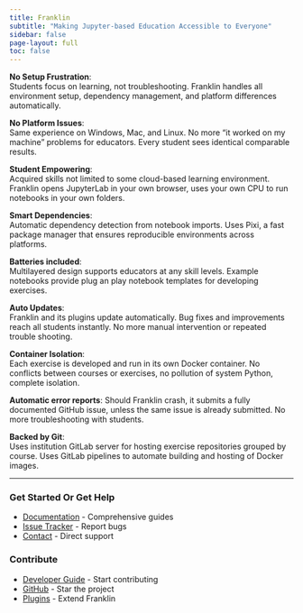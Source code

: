 ```yaml
---
title: Franklin
subtitle: "Making Jupyter-based Education Accessible to Everyone"
sidebar: false
page-layout: full
toc: false
---
```


<link rel="stylesheet" href="https://cdn.jsdelivr.net/npm/bootstrap-icons@1.11.0/font/bootstrap-icons.css">


::: {.grid}

::: {.g-col-12 .g-col-md-4}

<i class="bi bi-cup-hot"></i> **No Setup Frustration**: <br>Students focus on learning, not troubleshooting. Franklin handles all environment setup, dependency management, and platform differences automatically.

:::

::: {.g-col-12 .g-col-md-4}

<i class="bi bi-laptop"></i> **No Platform Issues**: <br>Same experience on Windows, Mac, and Linux. No more "it worked on my machine" problems for educators. Every student sees identical comparable results.

:::

::: {.g-col-12 .g-col-md-4}

<i class="bi bi-rocket-takeoff"></i> **Student Empowering**: <br>Acquired skills not limited to some cloud-based learning environment. Franklin opens JupyterLab in your own browser, uses your own CPU to run notebooks in your own folders.

:::

::: {.g-col-12 .g-col-md-4}

<i class="bi bi-arrow-repeat"></i> **Smart Dependencies**: <br>Automatic dependency detection from notebook imports. Uses Pixi, a fast package manager that ensures reproducible environments across platforms. 

:::

::: {.g-col-12 .g-col-md-4}

<i class="bi bi-battery-full"></i> **Batteries included**: <br>Multilayered design supports educators at any skill levels. Example notebooks provide plug an play notebook templates for developing exercises.

:::

::: {.g-col-12 .g-col-md-4}

<i class="bi bi-cloud-download"></i> **Auto Updates**: <br>Franklin and its plugins update automatically. Bug fixes and improvements reach all students instantly. No more manual intervention or repeated trouble shooting. 

:::

::: {.g-col-12 .g-col-md-4}

<i class="bi bi-box-seam"></i> **Container Isolation**: <br>Each exercise is developed and run in its own Docker container. No conflicts between courses or exercises, no pollution of system Python, complete isolation. 

:::

::: {.g-col-12 .g-col-md-4}

<i class="bi bi-bug"></i> **Automatic error reports**: Should Franklin crash, it submits a fully documented GitHub issue, unless the same issue is already submitted. No more troubleshooting with students.

:::

::: {.g-col-12 .g-col-md-4}

<i class="bi bi-git"></i> **Backed by Git**: <br>Uses institution GitLab server for hosting exercise repositories grouped by course. Uses GitLab pipelines to automate building and hosting of Docker images.

:::

:::


---

::: {.grid}

::: {.g-col-12 .g-col-md-6}
### Get Started Or Get Help

- <i class="bi bi-box-seam"></i> [Documentation](pages/getting_started.qmd) - Comprehensive guides
- <i class="bi bi-box-seam"></i> [Issue Tracker](https://github.com/munch-group/franklin/issues) - Report bugs
- <i class="bi bi-box-seam"></i> [Contact](mailto:kaspermunch@birc.au.dk) - Direct support
:::

::: {.g-col-12 .g-col-md-6}
### Contribute

- <i class="bi bi-box-seam"></i> [Developer Guide](pages/developer_guide.qmd) - Start contributing
- <i class="bi bi-box-seam"></i> [GitHub](https://github.com/munch-group/franklin) - Star the project
- <i class="bi bi-box-seam"></i> [Plugins](pages/developer_guide.qmd#plugin-development) - Extend Franklin

:::

:::

